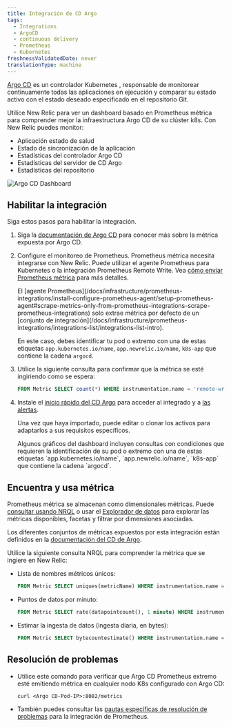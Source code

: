 ```yaml
---
title: Integración de CD Argo
tags:
  - Integrations
  - ArgoCD
  - continuous delivery
  - Prometheus
  - Kubernetes
freshnessValidatedDate: never
translationType: machine
---
```


[Argo CD](https://argoproj.github.io/) es un controlador Kubernetes , responsable de monitorear continuamente todas las aplicaciones en ejecución y comparar su estado activo con el estado deseado especificado en el repositorio Git.

Utilice New Relic para ver un dashboard basado en Prometheus métrica para comprender mejor la infraestructura Argo CD de su clúster k8s. Con New Relic puedes monitor:

* Aplicación estado de salud
* Estado de sincronización de la aplicación
* Estadísticas del controlador Argo CD
* Estadísticas del servidor de CD Argo
* Estadísticas del repositorio

<img
  title="Argo CD Dashboard"
  alt="Argo CD Dashboard"
  src="/images/kubernetes_screenshot-argocd-dashboard.webp"
/>

## Habilitar la integración

Siga estos pasos para habilitar la integración.

1. Siga la [documentación de Argo CD](https://argo-cd.readthedocs.io/en/stable/operator-manual/metrics/) para conocer más sobre la métrica expuesta por Argo CD.

2. Configure el monitoreo de Prometheus. Prometheus métrica necesita integrarse con New Relic. Puede utilizar el agente Prometheus para Kubernetes o la integración Prometheus Remote Write. Vea [cómo enviar Prometheus métrica](/docs/infrastructure/prometheus-integrations/get-started/send-prometheus-metric-data-new-relic/) para más detalles.

   <Callout variant="important">
     El [agente Prometheus](/docs/infrastructure/prometheus-integrations/install-configure-prometheus-agent/setup-prometheus-agent#scrape-metrics-only-from-prometheus-integrations-scrape-prometheus-integrations) solo extrae métrica por defecto de un [conjunto de integración](/docs/infrastructure/prometheus-integrations/integrations-list/integrations-list-intro).

     En este caso, debes identificar tu pod o extremo con una de estas etiquetas `app.kubernetes.io/name`, `app.newrelic.io/name`, `k8s-app` que contiene la cadena `argocd`.
   </Callout>

3. Utilice la siguiente consulta para confirmar que la métrica se esté ingiriendo como se espera:

   ```sql
   FROM Metric SELECT count(*) WHERE instrumentation.name = 'remote-write' AND metricName LIKE 'argocd_%' FACET metricName LIMIT MAX
   ```

4. Instale el [inicio rápido del CD Argo](https://newrelic.com/instant-observability/argocd-quickstart) para acceder al <InlinePopover type="dashboards"/>integrado y a [las alertas](/docs/alerts-applied-intelligence/new-relic-alerts/learn-alerts/introduction-alerts/).

   Una vez que haya importado, puede editar o clonar los activos para adaptarlos a sus requisitos específicos.

   <Callout variant="important">
     Algunos gráficos del dashboard incluyen consultas con condiciones que requieren la identificación de su pod o extremo con una de estas etiquetas `app.kubernetes.io/name`, `app.newrelic.io/name`, `k8s-app` que contiene la cadena `argocd`.
   </Callout>

## Encuentra y usa métrica

Prometheus métrica se almacenan como dimensionales métricas. Puede [consultar usando NRQL](/docs/telemetry-data-platform/get-data/apis/query-metric-data-type/) o usar el [Explorador de datos](/docs/query-your-data/explore-query-data/browse-data/introduction-data-explorer/) para explorar las métricas disponibles, facetas y filtrar por dimensiones asociadas.

Los diferentes conjuntos de métricas expuestos por esta integración están definidos en la [documentación del CD de Argo](https://argo-cd.readthedocs.io/en/stable/operator-manual/metrics/).

Utilice la siguiente consulta NRQL para comprender la métrica que se ingiere en New Relic:

* Lista de nombres métricos únicos:

  ```sql
  FROM Metric SELECT uniques(metricName) WHERE instrumentation.name = 'remote-write' AND metricName LIKE 'argocd_%' LIMIT MAX
  ```

* Puntos de datos por minuto:

  ```sql
  FROM Metric SELECT rate(datapointcount(), 1 minute) WHERE instrumentation.name = 'remote-write' AND metricName LIKE 'argocd_%' LIMIT MAX
  ```

* Estimar la ingesta de datos (ingesta diaria, en bytes):

  ```sql
  FROM Metric SELECT bytecountestimate() WHERE instrumentation.name = 'remote-write' AND metricName LIKE 'argocd_%' SINCE 1 day ago
  ```

## Resolución de problemas

* Utilice este comando para verificar que Argo CD Prometheus extremo esté emitiendo métrica en cualquier nodo K8s configurado con Argo CD:

  ```
  curl <Argo CD-Pod-IP>:8082/metrics
  ```

* También puedes consultar las [pautas específicas de resolución de problemas](/docs/infrastructure/prometheus-integrations/install-configure-prometheus-agent/troubleshooting-guide/) para la integración de Prometheus.
